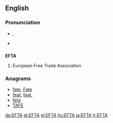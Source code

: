 ==English==

===Pronunciation===
* {{IPA|/ɛf.tɑː/}}, {{SAMPA|/Ef.tA:/}}
* {{hyphenation|eff-tah}}

==={{acronym}}===
'''EFTA'''

# European Free Trade Association

===Anagrams===
* [[fate#English|fate]], [[Fate#English|Fate]]
* [[feat#English|feat]], [[feat.#English|feat.]]
* [[feta#English|feta]]
* [[TAFE#English|TAFE]]

[[de:EFTA]]
[[et:EFTA]]
[[el:EFTA]]
[[hu:EFTA]]
[[ja:EFTA]]
[[tr:EFTA]]